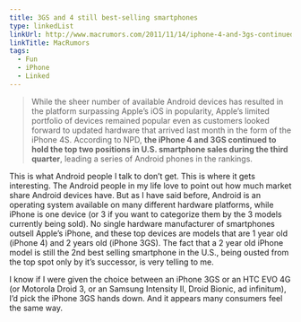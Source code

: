 ```yaml
---
title: 3GS and 4 still best-selling smartphones
type: linkedList
linkUrl: http://www.macrumors.com/2011/11/14/iphone-4-and-3gs-continued-to-lead-u-s-smartphone-sales-in-q3/
linkTitle: MacRumors
tags:
  - Fun
  - iPhone
  - Linked
---
```


> While the sheer number of available Android devices has resulted in the platform surpassing Apple’s iOS in popularity, Apple’s limited portfolio of devices remained popular even as customers looked forward to updated hardware that arrived last month in the form of the iPhone 4S. According to NPD, **the iPhone 4 and 3GS continued to hold the top two positions in U.S. smartphone sales during the third quarter**, leading a series of Android phones in the rankings.

This is what Android people I talk to don’t get. This is where it gets interesting. The Android people in my life love to point out how much market share Android devices have. But as I have said before, Android is an operating system available on many different hardware platforms, while iPhone is one device (or 3 if you want to categorize them by the 3 models currently being sold). No single hardware manufacturer of smartphones outsell Apple’s iPhone, and these top devices are models that are 1 year old (iPhone 4) and 2 years old (iPhone 3GS). The fact that a 2 year old iPhone model is still the 2nd best selling smartphone in the U.S., being ousted from the top spot only by it’s successor, is very telling to me.

I know if I were given the choice between an iPhone 3GS or an HTC EVO 4G (or Motorola Droid 3, or an Samsung Intensity II, Droid Bionic, ad infinitum), I’d pick the iPhone 3GS hands down. And it appears many consumers feel the same way.
